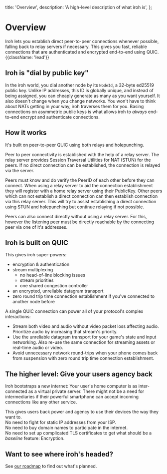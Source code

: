   title: 'Overview',
  description:
    'A high-level description of what iroh is',
};


# Overview

Iroh lets you establish direct peer-to-peer connections whenever possible, falling back to relay servers if necessary.
This gives you fast, reliable connections that are authenticated and encrypted end-to-end using QUIC. {{className: 'lead'}}


## Iroh is "dial by public key"

In the iroh world, you dial another node by its `NodeId`, a 32-byte ed25519 public key. Unlike IP addresses, this ID is globally unique, and instead of being assigned, you can cheaply generate as many as you want yourself. It also doesn't change when you change networks.
You won't have to think about NATs getting in your way, iroh traverses them for you.
Basing connections on asymmetric public keys is what allows iroh to *always* end-to-end encrypt and authenticate connections.

## How it works

It's built on peer-to-peer QUIC using both relays and holepunching.

Peer to peer connectivity is established with the help of a relay server. The relay server provides Session Traversal Utilities for NAT (STUN) for the peers. If no direct connection can be established, the connection is relayed via the server.

Peers must know and do verify the PeerID of each other before they can connect. When using a relay server to aid the connection establishment they will register with a home relay server using their PublicKey. Other peers which can not establish a direct connection can then establish connection via this relay server. This will try to assist establishing a direct connection using STUN and holepunching but continue relaying if not possible.

Peers can also connect directly without using a relay server. For this, however the listening peer must be directly reachable by the connecting peer via one of it's addresses.


## Iroh is built on QUIC


This gives iroh super-powers:
- encryption & authentication
- stream multiplexing
  - no head-of-line blocking issues
  - stream priorities
  - one shared congestion controller
- an encrypted, unreliable datagram transport
- zero round trip time connection establishment if you've connected to another node before

A single QUIC connection can power all of your protocol's complex interactions:
- Stream both video and audio without video packet loss affecting audio. Prioritize audio by increasing that stream's priority.
- Use the unreliable datagram transport for your game's state and input networking. Also re-use the same connection for streaming assets or real-time audio or video.
- Avoid unnecessary network round-trips when your phone comes back from suspension with zero round trip time connection establishment.


## The higher level: Give your users agency back

Iroh bootstraps a new internet: Your user's home computer is as inter-connected as a virtual private server.
There might not be a need for intermediaries if their powerful smartphone can accept incoming connections like any other service.

This gives users back power and agency to use their devices the way they want to.\
No need to fight for static IP addresses from your ISP.\
No need to buy domain names to participate in the internet.\
No need to set up complicated TLS certificates to get what should be a *baseline* feature: Encryption.

## Want to see where iroh's headed?

See [our roadmap](/roadmap) to find out what's planned.

